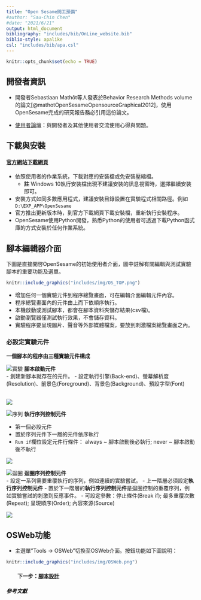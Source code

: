 ```yaml
---
title: "Open Sesame開工預備"
#author: "Sau-Chin Chen"
#date: "2021/6/21"
output: html_document
bibliography: "includes/bib/OnLine_website.bib"
biblio-style: apalike
csl: "includes/bib/apa.csl"
---
```


```r
knitr::opts_chunk$set(echo = TRUE)
```

## 開發者資訊 

- 開發者Sebastiaan Mathôt等人發表於Behavior Research Methods volume的論文[@mathotOpenSesameOpensourceGraphical2012]，使用OpenSesame完成的研究報告務必引用這份論文。

- [使用者論壇](https://forum.cogsci.nl/)：與開發者及其他使用者交流使用心得與問題。

## 下載與安裝

#### [官方網站下載網頁](https://osdoc.cogsci.nl/3.3/download/)
- 依照使用者的作業系統，下載對應的安裝檔或免安裝壓縮檔。
  - **註** Windows 10執行安裝檔出現不建議安裝的訊息視窗時，選擇繼續安裝即可。
- 安裝方式如同多數應用程式，建議安裝目錄設置在實驗程式相關路徑。例如`D:\EXP_APP\OpenSesame`
- 官方推出更新版本時，到官方下載網頁下載安裝檔，重新執行安裝程序。
- OpenSesame使用Python開發，熟悉Python的使用者可透過下載Python函式庫的方式安裝於任何作業系統。



## 腳本編輯器介面

下圖是直接開啓OpenSesame的初始使用者介面，圖中註解有關編輯與測試實驗腳本的重要功能及選單。

```r
knitr::include_graphics("includes/img/OS_TOP.png")
```

- 增加任何一個實驗元件到程序總覽畫面，可在編輯介面編輯元件內容。
- 程序總覽畫面內的元件由上而下依順序執行。
- 本機啟動或測試腳本，都會在腳本資料夾儲存結果(csv檔)。
- 啟動瀏覽器僅測試執行效果，不會儲存資料。
- 實驗程序要呈現圖片、聲音等外部媒體檔案，要放到刺激檔案總覽畫面之內。

### 必設定實驗元件

**一個腳本的程序由三種實驗元件構成**

![實驗](includes/img/os-experiment.png) **腳本啟動元件**  <br/>
- 創建新腳本就存在的元件。
- 設定執行引擎(Back-end)、螢幕解析度(Resolution)、前景色(Foreground)、背景色(Background)、預設字型(Font)
 <br/> <br/>
 
![](includes/img/os-experiment-gui.png)

![序列](includes/img/os-sequence.png) **執行序列控制元件** <br/>

- 第一個必設元件
- 置於序列元件下一層的元件依序執行
- `Run if`欄位設定元件行條件： always ~ 腳本啟動後必執行; never ~ 腳本啟動後不執行

![](includes/img/os-sequence-pad.png)

![迴圈](includes/img/os-loop.png)  **迴圈序列控制元件** <br/>
- 設定一系列需要重覆執行的序列，例如連續的實驗嘗試。
- 上一階層必須設定**執行序列控制元件**
- 置於下一階層的**執行序列控制元件**是迴圈控制的重覆序列，例如實驗嘗試的刺激到反應事件。
- 可設定參數：停止條件(Break if); 最多重覆次數(Repeat); 呈現順序(Order); 內容來源(Source)

![](includes/img/os-loop-pad.png)

## OSWeb功能

- 主選單"Tools -> OSWeb"切換至OSWeb介面。按鈕功能如下圖說明：

```r
knitr::include_graphics("includes/img/OSWeb.png")
```

#### &nbsp;&nbsp;&nbsp;&nbsp;&nbsp;&nbsp;&nbsp;&nbsp; 下一步：[腳本設計](OS_script.html)


##### 參考文獻

